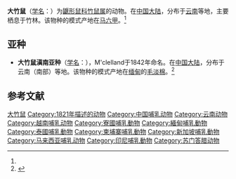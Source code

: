 {{Speciesbox
| name = 大竹鼠
| status = 
| status_system = 
| image = Rhizomys sumatrensis cinereus.png
| genus = Rhizomys
| species = sumatrensis
| authority = (Raffles, 1821)<ref name='id1149'>{{cite web| url =http://www.bioinfo.cn/db05/BjdwSpecies.php?action=view&id=1149| title =大竹鼠| work =《中国动物物种编目数据库》| publisher =中国科学院微生物研究所| author =中国科学院动物研究所| accessdate =2009-03-27| deadurl =yes| archiveurl =https://web.archive.org/web/20160305060913/http://www.bioinfo.cn/db05/BjdwSpecies.php?action=view&id=1149| archivedate =2016-03-05}}</ref>
| range_map = Rhizomys sumatrensis distribution.png
}}

'''大竹鼠'''（[[学名|学名]]：{{lang|la|''Rhizomys sumatrensis''}}）为[[鼴形鼠科|鼴形鼠科]][[竹鼠属|竹鼠属]]的动物。在[[中国大陆|中国大陆]]，分布于[[云南|云南]]等地，主要栖息于竹林。该物种的模式产地在[[马六甲|马六甲]]。<ref name='id1149'/>

==亚种==
*'''大竹鼠滇南亚种'''（[[学名|学名]]：{{lang|la|''Rhizomys sumatrensis cinereus''}}），M'clelland于1842年命名。在[[中国大陆|中国大陆]]，分布于云南（南部）等地。该物种的模式产地在[[缅甸|缅甸]]的[[毛淡棉|毛淡棉]]。<ref name='id1150'>{{cite web| url =http://www.bioinfo.cn/db05/BjdwSpecies.php?action=view&id=1150| title =大竹鼠滇南亚种| work =《中国动物物种编目数据库》| publisher =中国科学院微生物研究所| author =中国科学院动物研究所| accessdate =2009-03-27| deadurl =yes| archiveurl =https://web.archive.org/web/20160305035015/http://www.bioinfo.cn/db05/BjdwSpecies.php?action=view&id=1150| archivedate =2016-03-05}}</ref>

== 参考文献 ==
{{reflist}}
{{Taxonbar|from=Q2299022}}

[[Category:竹鼠属|大竹鼠]]
[[Category:1821年描述的动物|Category:1821年描述的动物]]
[[Category:中国哺乳动物|Category:中国哺乳动物]]
[[Category:云南动物|Category:云南动物]]
[[Category:越南哺乳动物|Category:越南哺乳动物]]
[[Category:寮國哺乳動物|Category:寮國哺乳動物]]
[[Category:緬甸哺乳動物|Category:緬甸哺乳動物]]
[[Category:泰國哺乳動物|Category:泰國哺乳動物]]
[[Category:柬埔寨哺乳動物|Category:柬埔寨哺乳動物]]
[[Category:新加坡哺乳動物|Category:新加坡哺乳動物]]
[[Category:马来西亚哺乳动物|Category:马来西亚哺乳动物]]
[[Category:印尼哺乳動物|Category:印尼哺乳動物]]
[[Category:苏门答腊动物|Category:苏门答腊动物]]


{{哺乳类小作品}}